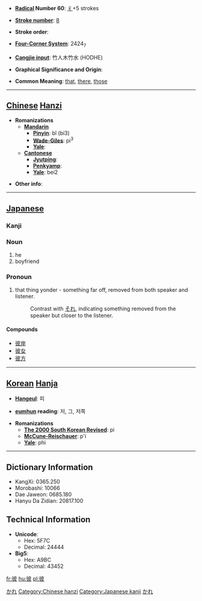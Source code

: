 * '''[[Wiktionary:Chinese radical index| Radical]] Number 60''': [[Wiktionary:Chinese radical index 彳|彳]]+5 strokes

* '''[[Wiktionary:Chinese total strokes index|Stroke number]]''': [[Wiktionary:Chinese total strokes index 8|8]]

* '''Stroke order''': 

* '''[[Wiktionary:Chinese four corner index|Four-Corner System]]''': 2424<sub>7</sub>

* '''[[Wiktionary:Chinese Cangjie index|Cangjie input]]''': 竹人木竹水 (HODHE)

* '''Graphical Significance and Origin''': 

* '''Common Meaning''': [[that]], [[there]], [[those]]

----

== [[Chinese]] [[Hanzi]] ==

* '''Romanizations'''
** '''[[Mandarin]]'''
*** '''[[Pinyin]]''': bǐ (bi3)
*** '''[[Wade-Giles]]''': pi<sup>3</sup>
*** '''[[Yale]]''': 
** '''[[Cantonese]]'''
*** '''[[Jyutping]]''':
*** '''[[Penkyamp]]''': 
*** '''[[Yale]]''': bei2

* '''Other info''': 

-----

== [[Japanese]] ==
[[Category:Japanese language|かれ]]
===Kanji===
{{kanji|[[ひ]] (hi)|[[かれ]] (kare), [[かの]] (kano), [[あれ]] (are)}}

===Noun===
{{janoun|[[かれ]]|kare}}
# he
# boyfriend

===Pronoun===
{{janoun|[[あれ]]|are}}<!-- Using janoun template as ja pronouns are essentially nouns, c.f. Shibatani etc. -->
# that thing yonder - something far off, removed from both speaker and listener.
#: Contrast with [[それ]], indicating something removed from the speaker but closer to the listener.  

====Compounds====
*[[彼岸]]
*[[彼女]]
*[[彼方]]

----

== [[Korean]] [[Hanja]] ==

* '''[[Hangeul]]''': 피

* '''[[eumhun]] reading''': 저, 그, 저쪽

* '''Romanizations'''
** '''[[The 2000 South Korean Revised Romanization|The 2000 South Korean Revised]]''': pi
** '''[[McCune-Reischauer]]''': p'i
** '''[[Yale]]''': phi

----

== Dictionary Information ==

* KangXi: 0365.250
* Morobashi: 10066
* Dae Jaweon: 0685.180
* Hanyu Da Zidian: 20817.100

== Technical Information ==

* '''Unicode''':
** Hex: 5F7C
** Decimal: 24444
* '''Big5''':
** Hex: A9BC
** Decimal: 43452

[[Category:Chinese hanzi]]
[[Category:Japanese kanji]]
[[Category:Japanese pronouns|かれ]]

[[fr:彼]]
[[hu:彼]]
[[pl:彼]]